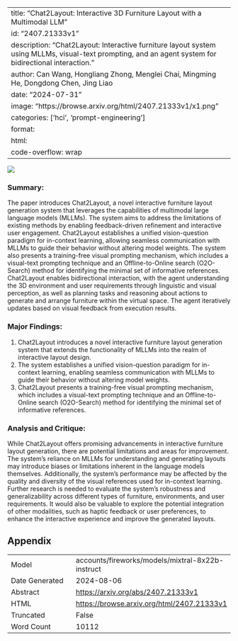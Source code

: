 
---
title: "Chat2Layout: Interactive 3D Furniture Layout with a Multimodal LLM"
id: "2407.21333v1"
description: "Chat2Layout: Interactive furniture layout system using MLLMs, visual-text prompting, and an agent system for bidirectional interaction."
author: Can Wang, Hongliang Zhong, Menglei Chai, Mingming He, Dongdong Chen, Jing Liao
date: "2024-07-31"
image: "https://browse.arxiv.org/html/2407.21333v1/x1.png"
categories: ['hci', 'prompt-engineering']
format:
  html:
    code-overflow: wrap
---

![](https://browse.arxiv.org/html/2407.21333v1/x1.png)

### Summary:

The paper introduces Chat2Layout, a novel interactive furniture layout generation system that leverages the capabilities of multimodal large language models (MLLMs). The system aims to address the limitations of existing methods by enabling feedback-driven refinement and interactive user engagement. Chat2Layout establishes a unified vision-question paradigm for in-context learning, allowing seamless communication with MLLMs to guide their behavior without altering model weights. The system also presents a training-free visual prompting mechanism, which includes a visual-text prompting technique and an Offline-to-Online search (O2O-Search) method for identifying the minimal set of informative references. Chat2Layout enables bidirectional interaction, with the agent understanding the 3D environment and user requirements through linguistic and visual perception, as well as planning tasks and reasoning about actions to generate and arrange furniture within the virtual space. The agent iteratively updates based on visual feedback from execution results.

### Major Findings:

1. Chat2Layout introduces a novel interactive furniture layout generation system that extends the functionality of MLLMs into the realm of interactive layout design.
2. The system establishes a unified vision-question paradigm for in-context learning, enabling seamless communication with MLLMs to guide their behavior without altering model weights.
3. Chat2Layout presents a training-free visual prompting mechanism, which includes a visual-text prompting technique and an Offline-to-Online search (O2O-Search) method for identifying the minimal set of informative references.

### Analysis and Critique:

While Chat2Layout offers promising advancements in interactive furniture layout generation, there are potential limitations and areas for improvement. The system's reliance on MLLMs for understanding and generating layouts may introduce biases or limitations inherent in the language models themselves. Additionally, the system's performance may be affected by the quality and diversity of the visual references used for in-context learning. Further research is needed to evaluate the system's robustness and generalizability across different types of furniture, environments, and user requirements. It would also be valuable to explore the potential integration of other modalities, such as haptic feedback or user preferences, to enhance the interactive experience and improve the generated layouts.

## Appendix

|          |          |
|----------|----------|
| Model     | accounts/fireworks/models/mixtral-8x22b-instruct       |
| Date Generated     | 2024-08-06       |
| Abstract | [https://arxiv.org/abs/2407.21333v1](https://arxiv.org/abs/2407.21333v1)        |
| HTML     | [https://browse.arxiv.org/html/2407.21333v1](https://browse.arxiv.org/html/2407.21333v1)       |
| Truncated       | False       |
| Word Count       | 10112       |